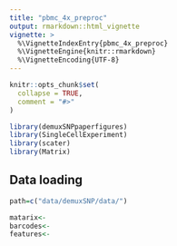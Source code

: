 ```yaml
---
title: "pbmc_4x_preproc"
output: rmarkdown::html_vignette
vignette: >
  %\VignetteIndexEntry{pbmc_4x_preproc}
  %\VignetteEngine{knitr::rmarkdown}
  %\VignetteEncoding{UTF-8}
---
```


```r
knitr::opts_chunk$set(
  collapse = TRUE,
  comment = "#>"
)
```

```r
library(demuxSNPpaperfigures)
library(SingleCellExperiment)
library(scater)
library(Matrix)
```


## Data loading


````r

path=c("data/demuxSNP/data/")

matarix<-
barcodes<-
features<-

````

